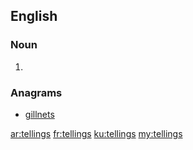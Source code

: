 ==English==

===Noun===
{{head|en|plural}}

# {{plural of|telling|lang=en|nocat=1}}

===Anagrams===
* [[gillnets#English|gillnets]]

[[ar:tellings]]
[[fr:tellings]]
[[ku:tellings]]
[[my:tellings]]